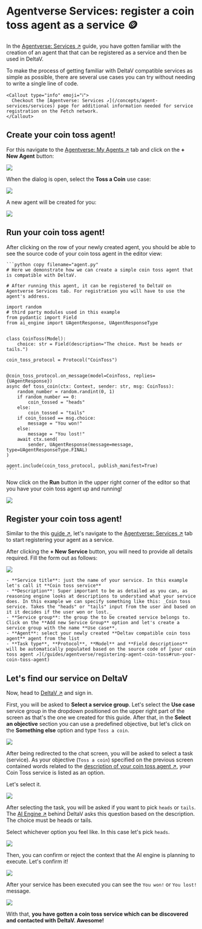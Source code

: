 
# Agentverse Services: register a coin toss agent as a service 🪙

In the [Agentverse: Services ↗️](/guides/agentverse/registering-agent-services) guide, you have gotten familiar with the creation of an agent that that can be registered as a service and then be used in DeltaV.

To make the process of getting familiar with DeltaV compatible services as simple as possible, there are several use cases you can try without needing to write a single line of code.

    <Callout type="info" emoji="ℹ️">
      Checkout the [Agentverse: Services ↗️](/concepts/agent-services/services) page for additional information needed for service registration on the Fetch network.
    </Callout>

## Create your coin toss agent!

For this navigate to the [Agentverse: My Agents ↗️](https://agentverse.ai/agents) tab and click on the **+ New Agent** button:

![](../../../src/images/guides/agentverse/registering-agent-coin-toss/hosted-agent-use-case-button.png)

When the dialog is open, select the **Toss a Coin** use case:

![](../../../src/images/guides/agentverse/registering-agent-coin-toss/use-case-dialog.png)

A new agent will be created for you:

![](../../../src/images/guides/agentverse/registering-agent-coin-toss/hosted-agent-in-list.png)

## Run your coin toss agent!

After clicking on the row of your newly created agent, you should be able to see the source code of your coin toss agent in the editor view:

    ```python copy filename="agent.py"
    # Here we demonstrate how we can create a simple coin toss agent that is compatible with DeltaV.

    # After running this agent, it can be registered to DeltaV on Agentverse Services tab. For registration you will have to use the agent's address.

    import random
    # third party modules used in this example
    from pydantic import Field
    from ai_engine import UAgentResponse, UAgentResponseType


    class CoinToss(Model):
        choice: str = Field(description="The choice. Must be heads or tails.")

    coin_toss_protocol = Protocol("CoinToss")


    @coin_toss_protocol.on_message(model=CoinToss, replies={UAgentResponse})
    async def toss_coin(ctx: Context, sender: str, msg: CoinToss):
        random_number = random.randint(0, 1)
        if random_number == 0:
            coin_tossed = "heads"
        else:
            coin_tossed = "tails"
        if coin_tossed == msg.choice:
            message = "You won!"
        else:
            message = "You lost!"
        await ctx.send(
            sender, UAgentResponse(message=message, type=UAgentResponseType.FINAL)
    )

    agent.include(coin_toss_protocol, publish_manifest=True)
    ````

Now click on the **Run** button in the upper right corner of the editor so that you have your coin toss agent up and running!

![](../../../src/images/guides/agentverse/registering-agent-coin-toss/run-hosted-agent.png)

## Register your coin toss agent!

Similar to the this [guide ↗️](/guides/agentverse/registering-agent-services#register-your-agents-and-services), let's navigate to the [Agentverse: Services ↗️](https://agentverse.ai/services) tab to start registering your agent as a service.

After clicking the **+ New Service** button, you will need to provide all details required. Fill the form out as follows:

![](../../../src/images/guides/agentverse/registering-agent-coin-toss/new-service-dialog.png)

    - **Service title**: just the name of your service. In this example let's call it **Coin toss service**
    - **Description**: Super important to be as detailed as you can, as reasoning engine looks at descriptions to understand what your service does. In this example we can specify something like this: _Coin toss service. Takes the "heads" or "tails" input from the user and based on it it decides if the user won or lost._
    - **Service group**: the group the to be created service belongs to. Click on the **Add new Service Group** option and let's create a service group with the name **Use case**.
    - **Agent**: select your newly created **Deltav compatible coin toss agent** agent from the list
    - **Task type**, **Protocol**, **Model** and **Field descriptions** will be automatically populated based on the source code of [your coin toss agent ↗️](/guides/agentverse/registering-agent-coin-toss#run-your-coin-toss-agent)

## Let's find our service on DeltaV

Now, head to [DeltaV ↗️](https://deltav.agentverse.ai/) and sign in.

First, you will be asked to **Select a service group**. Let's select the **Use case** service group in the dropdown positioned on the upper right part of the screen as that's the one we created for this guide. After that, in the **Select an objective** section you can use a predefined objective, but let's click on the **Something else** option and type `Toss a coin`.

![](../../../src/images/guides/agentverse/registering-agent-coin-toss/select-service-group.png)

After being redirected to the chat screen, you will be asked to select a task (service).
As your objective (`Toss a coin`) specified on the previous screen contained words related to the [description of your coin toss agent ↗️](/guides/agentverse/registering-agent-coin-toss#register-your-coin-toss-agent), your Coin Toss service is listed as an option.

Let's select it.

![](../../../src/images/guides/agentverse/registering-agent-coin-toss/select-task.png)

After selecting the task, you will be asked if you want to pick `heads` or `tails`. The [AI Engine ↗️](/concepts/ai-engine/ai-engine-intro) behind DeltaV asks this question based on the description. The choice must be heads or tails.

 Select whichever option you feel like. In this case let's pick `heads`.

![](../../../src/images/guides/agentverse/registering-agent-coin-toss/select-option.png)

Then, you can confirm or reject the context that the AI engine is planning to execute. Let's confirm it!

![](../../../src/images/guides/agentverse/registering-agent-coin-toss/confirm-context.png)

After your service has been executed you can see the `You won!` or `You lost!` message.

![](../../../src/images/guides/agentverse/registering-agent-coin-toss/task-completed.png)

With that, **you have gotten a coin toss service which can be discovered and contacted with DeltaV. Awesome!**
